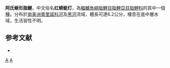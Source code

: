 {{Speciesbox 
| taxon = Iguanodectes adujai
| status = NE
| status_system = IUCN3.1
| authority =  [[Géry|Géry]], 1970
| synonyms = *''Iguanodectes andujai''<br /><small>Géry, 1970</small>
}}
'''阿氏蜥形脂鯉'''，中文俗名'''红蜻蜓灯'''，為[[輻鰭魚綱|輻鰭魚綱]][[脂鯉目|脂鯉目]][[脂鯉亞目|脂鯉亞目]][[脂鯉科|脂鯉科]]的其中一個[[種|種]]。分布於[[南美洲|南美洲]][[奧里諾科河|奧里諾科河]]及[[黑河|黑河]]流域，體長可達6.2公分，棲息在底中層水域，生活習性不明。

==参考文献==
{{refbegin}}
*{{FishBase_species|genus=Iguanodectes|species=adujai|year=2014|month=1}}
{{refend}}

{{Taxonbar|from=Q5854114}}

[[Category:蜥形脂鯉屬|A]]
[[Category:1970年描述的鱼类|A]]


{{魚類小作品}}